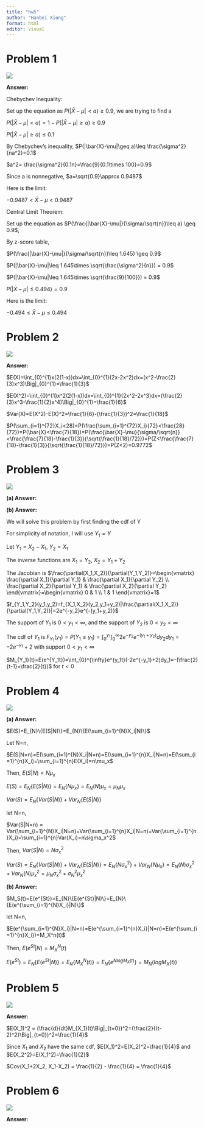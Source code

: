 ```yaml
---
title: "hw5"
author: "Hanbei Xiong"
format: html
editor: visual
---
```


# Problem 1

![](images/WeChate321ba9f5158dfa487a5e9b9eacdbe03.png)

**Answer:**

Chebychev Inequality:

Set up the equation as $P(|\bar{X}-\mu|< a) \geq 0.9$, we are trying to find a

$P(|\bar{X}-\mu|< a)=1-P(|\bar{X}-\mu|\geq a)\geq 0.9$

$P(|\bar{X}-\mu|\geq a)\leq 0.1$

By Chebychev's inequality, $P(|\bar{X}-\mu|\geq a)\leq \frac{\sigma^2}{na^2}=0.1$

$a^2= \frac{\sigma^2}{0.1n}=\frac{9}{0.1\times 100}=0.9$

Since a is nonnegative, $a=\sqrt{0.9}\approx 0.9487$

Here is the limit:

$-0.9487<\bar{X}-\mu <0.9487$

Central Limit Theorem:

Set up the equation as $P(\frac{|\bar{X}-\mu|}{\sigma/\sqrt{n}}\leq a) \geq 0.9$, 

By z-score table,

$P(\frac{|\bar{X}-\mu|}{\sigma/\sqrt{n}}\leq 1.645) \geq 0.9$

$P(|\bar{X}-\mu|\leq 1.645\times \sqrt{\frac{\sigma^2}{n}}) = 0.9$

$P(|\bar{X}-\mu|\leq 1.645\times \sqrt{\frac{9}{100}}) = 0.9$

$P(|\bar{X}-\mu|\leq 0.494) = 0.9$

Here is the limit:

$-0.494\leq \bar{X}-\mu \leq 0.494$

# Problem 2

![](images/WeChat2786dfac7d92e153fd756387dc5c2e6b.png)

**Answer: **

$E(X)=\int_{0}^{1}x(2(1-x))dx=\int_{0}^{1}(2x-2x^2)dx=(x^2-\frac{2}{3}x^3)\Big|_{0}^{1}=\frac{1}{3}$

$E(X^2)=\int_{0}^{1}x^2(2(1-x))dx=\int_{0}^{1}(2x^2-2x^3)dx=(\frac{2}{3}x^3-\frac{1}{2}x^4)\Big|_{0}^{1}=\frac{1}{6}$

$Var(X)=E(X^2)-E(X)^2=\frac{1}{6}-(\frac{1}{3})^2=\frac{1}{18}$

$P(\sum_{i=1}^{72}X_i<28)=P(\frac{\sum_{i=1}^{72}X_i}{72}<\frac{28}{72})=P(\bar{X}<\frac{7}{18})=P(\frac{\bar{X}-\mu}{\sigma/\sqrt{n}}<\frac{\frac{7}{18}-\frac{1}{3}}{\sqrt{\frac{1}{18}/72}})=P(Z<\frac{\frac{7}{18}-\frac{1}{3}}{\sqrt{\frac{1}{18}/72}})=P(Z<2)=0.9772$


# Problem 3

![](images/WeChat12c0895b79f5a4373f5a03dca6c2e1b7.png)

**(a) Answer:**

```{=tex}
\begin{align*}
E(e^{X_1t_1+X_2t_2})&=\int_{0}^{\infty}\int_{0}^{x_2}e^{X_1t_1+X_2t_2}\times 2e^{-x_2}e^{-x_1}dx_1dx_2\\
&=2\int_{0}^{\infty}\int_{0}^{x_2}e^{x_1(t_1-1)}e^{x_2(t_2-1)}dx_1dx_2\\
&=2\int_{0}^{\infty}\frac{1}{t_1-1}e^{x_2(t_1+t_2-2)}-\frac{1}{t_1-1}e^{x_2(t_2-1)}dx_2\\
&=2(\frac{1}{t_1-1}\frac{1}{t_1+t_2-2}e^{x_2(t_1+t_2-2)}-\frac{1}{(t_1-1)(t_2-1)}e^{x_2(t_2-1)})\Big|_{0}^{\infty}\\
&=-\frac{2}{(t_1-1)(t_1+t_2-2)}+\frac{1}{(t_1-1)(t_2-1)} \text{ with support: } t_1<1 \text{ and } t_2<1
\end{align*}
```

**(b) Answer:**

We will solve this problem by first finding the cdf of Y

For simplicity of notation, I will use $Y_1=Y$ 

Let $Y_1=X_2-X_1$, $Y_2=X_1$

The inverse functions are $X_1=Y_2$, $X_2=Y_1+Y_2$

The Jacobian is $\frac{\partial(X_1,X_2)}{\partial(Y_1,Y_2)}=\begin{vmatrix} \frac{\partial X_1}{\partial Y_1} & \frac{\partial X_1}{\partial Y_2} \\ \frac{\partial X_2}{\partial Y_1} & \frac{\partial X_2}{\partial Y_2} \end{vmatrix}=\begin{vmatrix} 0 & 1 \\ 1 & 1 \end{vmatrix}=1$

$f_{Y_1,Y_2}(y_1,y_2)=f_{X_1,X_2}(y_2,y_1+y_2)|\frac{\partial(X_1,X_2)}{\partial(Y_1,Y_2)}|=2e^{-y_2}e^{-(y_1+y_2)}$

The support of $Y_1$ is $0<y_1<\infty$, and the support of $Y_2$ is $0<y_2<\infty$

The cdf of $Y_1$ is $F_{Y_1}(y_1)=P(Y_1\leq y_1)=\int_{0}^{y_1}\int_{0}^{\infty}2e^{-y_2}e^{-(y_1+y_2)}dy_2dy_1=-2e^{-y_1}+2$ with support $0<y_1<\infty$

$M_{Y_1}(t)=E(e^{Y_1t})=\int_{0}^{\infty}e^{y_1t}(-2e^{-y_1}+2)dy_1=-(\frac{2}{t-1}+\frac{2}{t})$ for $t<0$

# Problem 4

![](images/WeChat5f1c95ea99065e3c0db125829c2365b6.png)

**(a) Answer:**

$E(S)=E_{N}\{E(S|N)\}=E_{N}\{E(\sum_{i=1}^{N}X_i|N)\}$

Let N=n, 

$E(S|N=n)=E(\sum_{i=1}^{N}X_i|N=n)=E(\sum_{i=1}^{n}X_i|N=n)=E(\sum_{i=1}^{n}X_i)=\sum_{i=1}^{n}E(X_i)=n\mu_x$

Then, $E(S|N)=N\mu_x$

$E(S)=E_{N}\{E(S|N)\}=E_{N}\{N\mu_x\}=E_N(N)\mu_x=\mu_N\mu_x$

$Var(S)=E_{N}\{Var(S|N)\}+Var_{N}\{E(S|N)\}$

let N=n,

$Var(S|N=n) = Var(\sum_{i=1}^{N}X_i|N=n)=Var(\sum_{i=1}^{n}X_i|N=n)=Var(\sum_{i=1}^{n}X_i)=\sum_{i=1}^{n}Var(X_i)=n\sigma_x^2$

Then, $Var(S|N)=N\sigma_x^2$

$Var(S)=E_{N}\{Var(S|N)\}+Var_{N}\{E(S|N)\}=E_{N}\{N\sigma_x^2\}+Var_{N}\{N\mu_x\}=E_N(N)\sigma_x^2+Var_N(N)\mu_x^2=\mu_N\sigma_x^2+\sigma_N^2\mu_x^2$

**(b) Answer:**

$M_S(t)=E(e^{St})=E_{N}\{E(e^{St}|N)\}=E_{N}\{E(e^{\sum_{i=1}^{N}X_i}|N)\}$

let N=n,

$E(e^{\sum_{i=1}^{N}X_i}|N=n)=E(e^{\sum_{i=1}^{n}X_i}|N=n)=E(e^{\sum_{i=1}^{n}X_i})=M_X^n(t)$

Then, $E(e^{St}|N)=M_X^N(t)$

$E(e^{St})=E_{N}\{E(e^{St}|N)\}=E_{N}\{M_X^N(t)\}=E_{N}\{e^{NlogM_X(t)}\}=M_N(logM_X(t))$

# Problem 5

![](images/WeChatba5ab521a6857aeb1bd6841300bce3e8.png)

**Answer:**

```{=tex}
\begin{align*}
f(x) = \frac{d}{dx}F(x) = \frac{d}{dx}P(1-e^{-2}) = 2e^{-2x} \text{ for } x>0
\end{align*}
```
```{=tex}
\begin{align*}
M_X(t) &= E(e^{Xt})\\
&= \int_{0}^{\infty}e^{xt}f(x)dx\\
&= \int_{0}^{\infty}e^{xt}2e^{-2x}dx\\
&= 2\int_{0}^{\infty}e^{x(t-2)}dx\\
&= \frac{2}{t-2}e^{x(t-2)}\Big|_{0}^{\infty}\\
&= -\frac{2}{t-2} \text{ for } t<2
\end{align*}
```
```{=tex}
\begin{align*}
Cov(X_1+2X_2, X_1-X_2) &= E((X_1+2X_2)(X_1-X_2)) - E(X_1+2X_2)E(X_1-X_2)\\
&= E(X_1^2+2X_1X_2-X_1X_2-2X_2^2) - (E(X_1)+2E(X_2))(E(X_1)-E(X_2))\\
&= E(X_1^2) + E(X_1)E(X_2) - 2E(X_2^2) - E(X_1)^2 - 2E(X_1)E(X_2) + E(X_1)E(X_2)+2E(X_2)^2\\
&= (E(X_1^2) - E(X_1)^2) - 2(E(X_2^2) - E(X_2)^2)
\end{align*}
```
```{=tex}
\begin{align*}
E(X_1^2) &= \frac{d^2}{dt^2}M_{X_1}(t)\Big|_{t=0}\\
&= \frac{d^2}{dt^2}(-\frac{2}{t-2})\Big|_{t=0}\\
&= \frac{2}{(t-2)^2}\Big|_{t=0}\\ 
&= \frac{1}{2}
\end{align*}
```
$E(X_1)^2 = (\frac{d}{dt}M_{X_1}(t)\Big|_{t=0})^2=(\frac{2}{(t-2)^2}\Big|_{t=0})^2=\frac{1}{4}$

Since $X_1$ and $X_2$ have the same cdf, $E(X_1)^2=E(X_2)^2=\frac{1}{4}$ and $E(X_2^2)=E(X_1^2)=\frac{1}{2}$

$Cov(X_1+2X_2, X_1-X_2) = \frac{1}{2} - \frac{1}{4} = \frac{1}{4}$

# Problem 6

![](images/WeChat9502520712662030aaee140764baa362.png)

**Answer:**

```{=tex}
\begin{align*}
P(X\geq a)&=P(Xt\geq at)\\
&= P(e^{Xt}\geq e^{at})\\
&\leq \frac{E(e^{Xt})}{e^{at}}\\
&= e^{-at}M_X(t) \text{ , } \forall 0<t<h
\end{align*}
```
